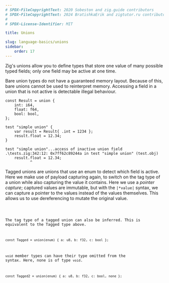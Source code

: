 ```yaml
---
# SPDX-FileCopyrightText: 2020 Sobeston and zig.guide contributors
# SPDX-FileCopyrightText: 2024 BratishkaErik and zigtutor.ru contributors
#
# SPDX-License-Identifier: MIT

title: Unions

slug: language-basics/unions
sidebar:
    order: 17
---
```




Zig's unions allow you to define types that store one value of many possible
typed fields; only one field may be active at one time.

Bare union types do not have a guaranteed memory layout. Because of this, bare
unions cannot be used to reinterpret memory. Accessing a field in a union that
is not active is detectable illegal behaviour.

```zig
const Result = union {
    int: i64,
    float: f64,
    bool: bool,
};

test "simple union" {
    var result = Result{ .int = 1234 };
    result.float = 12.34;
}
```

```
test "simple union"...access of inactive union field
.\tests.zig:342:12: 0x7ff62c89244a in test "simple union" (test.obj)
    result.float = 12.34;
           ^
```

Tagged unions are unions that use an enum to detect which field is active. Here
we make use of payload capturing again, to switch on the tag type of a union
while also capturing the value it contains. Here we use a _pointer capture_;
captured values are immutable, but with the `|*value|` syntax, we can capture a
pointer to the values instead of the values themselves. This allows us to use
dereferencing to mutate the original value.

<Code code={TaggedUnion} collapse="1-2" lang="zig"/>

The tag type of a tagged union can also be inferred. This is equivalent to the
Tagged type above.

```zig
const Tagged = union(enum) { a: u8, b: f32, c: bool };
```

`void` member types can have their type omitted from the syntax. Here, none is
of type `void`.

```zig
const Tagged2 = union(enum) { a: u8, b: f32, c: bool, none };
```
